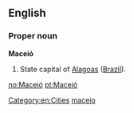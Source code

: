 ==English==

===Proper noun===
'''Maceió'''

# State capital of [[Alagoas]] ([[Brazil]]).

[[Category:en:Cities]]
[[Category:English terms spelled with Ó|maceio]]

[[no:Maceió]]
[[pt:Maceió]]